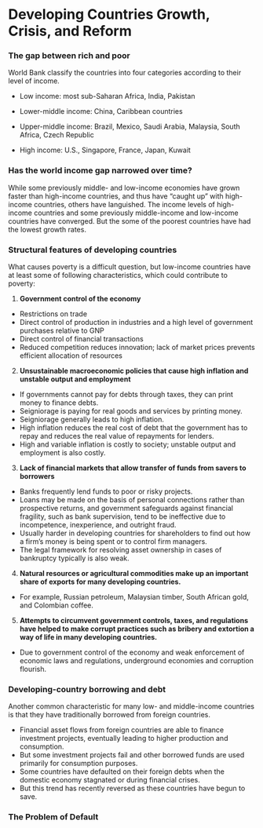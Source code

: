 # Developing Countries Growth, Crisis, and Reform

### The gap between rich and poor
World Bank classify the countries into four categories according to their level of income.

-   Low income: most sub-Saharan Africa, India, Pakistan

-   Lower-middle income: China, Caribbean countries

-   Upper-middle income: Brazil, Mexico, Saudi Arabia, Malaysia, South Africa, Czech Republic

- High income: U.S., Singapore, France, Japan, Kuwait

### Has the world income gap narrowed over time?

While some previously middle- and low-income economies have grown faster than high-income countries, and thus have “caught up” with high- income countries, others have languished. 
The income levels of high-income countries and some previously middle-income and low-income countries have converged. But the some of the poorest countries have had the lowest growth rates.

### Structural features of developing countries
What causes poverty is a difficult question, but low-income countries have at least some of following characteristics, which could contribute to poverty:

1. **Government control of the economy**

- Restrictions on trade	
- Direct control of production in industries and a high level of government purchases relative to GNP
- Direct control of financial transactions
- Reduced competition reduces innovation; lack of market prices prevents efficient allocation of resources

2. **Unsustainable macroeconomic policies that cause high inflation and unstable output and employment**

- If governments cannot pay for debts through taxes, they can print money to finance debts.
- Seigniorage is paying for real goods and services by printing money.
- Seigniorage generally leads to high inflation.
- High inflation reduces the real cost of debt that the government has to repay and reduces the real value of repayments for lenders.
- High and variable inflation is costly to society; unstable output and employment is also costly.

3. **Lack of financial markets that allow transfer of funds from savers to borrowers**

- Banks frequently lend funds to poor or risky projects.
- Loans may be made on the basis of personal connections rather than prospective returns, and government safeguards against financial fragility, such as bank supervision, tend to be ineffective due to incompetence, inexperience, and outright fraud. 
- Usually harder in developing countries for shareholders to find out how a firm’s money is being spent or to control firm managers. 
- The legal framework for resolving asset ownership in cases of bankruptcy typically is also weak.

4. **Natural resources or agricultural commodities make up an important share of exports for many developing countries.**

- For example, Russian petroleum, Malaysian timber, South African gold, and Colombian coffee.

5. **Attempts to circumvent government controls, taxes, and regulations have helped to make corrupt practices such as bribery and extortion a way of life in many developing countries.**

- Due to government control of the economy and weak enforcement of economic laws and regulations, underground economies and corruption flourish.

### Developing-country borrowing and debt

Another common characteristic for many low- and middle-income countries is that they have traditionally borrowed from foreign countries.

- Financial asset flows from foreign countries are able to finance investment projects, eventually leading to higher production and consumption.
- But some investment projects fail and other borrowed funds are used primarily for consumption purposes.
- Some countries have defaulted on their foreign debts when the domestic economy stagnated or during financial crises.
- But this trend has recently reversed as these countries have begun to save.

### The Problem of Default

